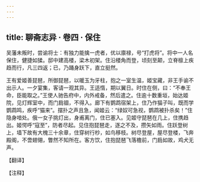 ```yaml
---
---
---
```

title: 聊斋志异 · 卷四 · 保住
---

吴藩未叛时，尝谕将士：有独力能擒一虎者，优以廪禄，号“打虎将”。将中一人名保住，健捷如猱。邸中建高楼，梁木初架。住沿楼角而登，顷刻至颠，立脊檩上疾趋而行，凡三四返；已，乃踊身跃下，直立挺然。

王有爱姬善琵琶，所御琵琶，以暖玉为牙柱，抱之一室生温，姬宝藏，非王手谕不出示人。一夕宴集，客请一观其异。王适惰，期以翼日。时住在侧，曰：“不奉王命，臣能取之。”王使人驰告府中，内外戒备，然后遣之。住逾十数重垣，始达姬院，见灯辉室中，而门扃锢，不得入。廊下有鹦鹉宿架上，住乃作猫子叫，既而学鹦鹉鸣，疾呼“猫来”。摆扑之声且急，闻姬云：“绿奴可急视，鹦鹉被扑杀矣！”住隐身喑处。俄一女子挑灯出，身甫离门，住已塞入。见姬守琵琶在几上，住携趋出。姬愕呼“寇至”，防者尽起。见住抱琵琶走，逐之不及，攒矢如雨。住跃登树上，墙下故有大槐三十余章，住穿树行杪，如鸟移枝。树尽登屋，屋尽登楼，飞奔殿阁，不啻翅翎，瞥然不知所在。客方饮，住抱琵琶飞落檐前，门扃如故，鸡犬无声。

【翻译】

【注释】

